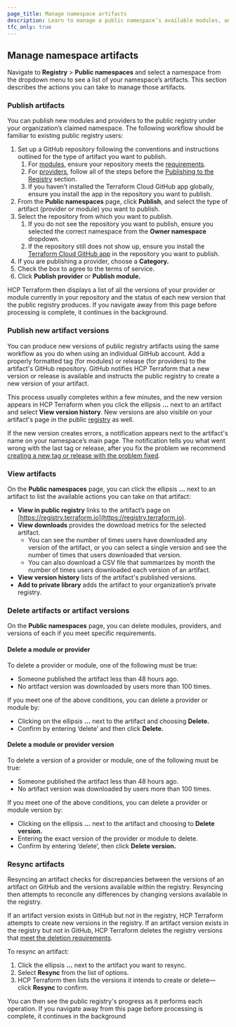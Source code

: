 ```yaml
---
page_title: Manage namespace artifacts
description: Learn to manage a public namespace’s available modules, and providers.
tfc_only: true
---
```


## Manage namespace artifacts

Navigate to **Registry** \> **Public namespaces** and select a namespace from the dropdown menu to see a list of your namespace’s artifacts. This section describes the actions you can take to manage those artifacts.

### Publish artifacts

You can publish new modules and providers to the public registry under your organization’s claimed namespace. The following workflow should be familiar to existing public registry users:

1. Set up a GitHub repository following the conventions and instructions outlined for the type of artifact you want to publish.
   1. For [modules](/terraform/registry/modules/publish), ensure your repository meets the [requirements](/terraform/registry/modules/publish#requirements).
   2. For [providers](/terraform/registry/providers/publishing), follow all of the steps before the [Publishing to the Registry](/terraform/registry/providers/publishing#publishing-to-the-registry) section.
   3. If you haven’t installed the Terraform Cloud GitHub app globally, ensure you install the app in the repository you want to publish.
2. From the **Public namespaces** page, click **Publish**, and select the type of artifact (provider or module) you want to publish.
3. Select the repository from which you want to publish.
   1. If you do not see the repository you want to publish, ensure you selected the correct namespace from the **Owner namespace** dropdown.
   2. If the repository still does not show up, ensure you install the [Terraform Cloud GitHub app](/terraform/cloud-docs/vcs/github-app) in the repository you want to publish.
4. If you are publishing a provider, choose a **Category.**
5. Check the box to agree to the terms of service.
6. Click **Publish provider** or **Publish module.**

HCP Terraform then displays a list of all the versions of your provider or module currently in your repository and the status of each new version that the public registry produces. If you navigate away from this page before processing is complete, it continues in the background.

### Publish new artifact versions

You can produce new versions of public registry artifacts using the same workflow as you do when using an individual GitHub account. Add a properly formatted tag (for modules) or release (for providers) to the artifact's GitHub repository. GitHub notifies HCP Terraform that a new version or release is available and instructs the public registry to create a new version of your artifact.

This process usually completes within a few minutes, and the new version appears in HCP Terraform when you click the ellipsis **…** next to an artifact and select **View version history**. New versions are also visible on your artifact's page in the public [registry](https://registry.terraform.io/modules/) as well.

If the new version creates errors, a notification appears next to the artifact's name on your namespace’s main page. The notification tells you what went wrong with the last tag or release, after you fix the problem we recommend [creating a new tag or release with the problem fixed](/terraform/registry/faq#how-do-i-correct-bugs-in-published-versions).

### View artifacts

On the **Public namespaces** page, you can click the ellipsis **…** next to an artifact to list the available actions you can take on that artifact:

* **View in public registry** links to the artifact’s page on [https://registry.terraform.io](https://registry.terraform.io).
* **View downloads** provides the download metrics for the selected artifact.
  * You can see the number of times users have downloaded any version of the artifact, or you can select a single version and see the number of times that users downloaded that version.
  * You can also download a CSV file that summarizes by month the number of times users downloaded each version of an artifact.
* **View version history** lists of the artifact's published versions.
* **Add to private library** adds the artifact to your organization’s private registry.

### Delete artifacts or artifact versions

On the **Public namespaces** page, you can delete modules, providers, and versions of each if you meet specific requirements.

#### Delete a module or provider

To delete a provider or module, one of the following must be true:

* Someone published the artifact less than 48 hours ago.
* No artifact version was downloaded by users more than 100 times.

If you meet one of the above conditions, you can delete a provider or module by:

* Clicking on the ellipsis **…** next to the artifact and choosing **Delete.**
* Confirm by entering ‘delete’ and then click **Delete.**

#### Delete a module or provider version

To delete a version of a provider or module, one of the following must be true:

* Someone published the artifact less than 48 hours ago.
* No artifact version was downloaded by users more than 100 times.

If you meet one of the above conditions, you can delete a provider or module version by:

* Clicking on the ellipsis **…** next to the artifact and choosing to **Delete version.**
* Entering the exact version of the provider or module to delete.
* Confirm by entering ‘delete’, then click **Delete version.**

### Resync artifacts

Resyncing an artifact checks for discrepancies between the versions of an artifact on GitHub and the versions available within the registry. Resyncing then attempts to reconcile any differences by changing versions available in the registry.

If an artifact version exists in GitHub but not in the registry, HCP Terraform attempts to create new versions in the registry. If an artifact version exists in the registry but not in GitHub, HCP Terraform deletes the registry versions that [meet the deletion requirements](https://docs.google.com/document/d/1zQNj31FTnN7uZWeYYE9fml_Z4To44nZIUUu1WTQ83mI/edit#heading=h.mnusggg8fgz7).

To resync an artifact:

1. Click the ellipsis **…** next to the artifact you want to resync.
2. Select **Resync** from the list of options.
3. HCP Terraform then lists the versions it intends to create or delete—click **Resync** to confirm.

You can then see the public registry's progress as it performs each operation. If you navigate away from this page before processing is complete, it continues in the background
